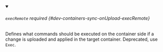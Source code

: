 


<details className="config-field" data-expandable="true" open>
<summary>

###### `execRemote` <span className="config-field-required" data-required="false">required</span> <span className="config-field-type"></span> <span className="config-field-default"></span> <span className="config-field-enum"></span> {#dev-containers-sync-onUpload-execRemote}

Defines what commands should be executed on the container side if a change is uploaded and applied in the target
container. Deprecated, use `Exec`.

</summary>

<PartialExecRemotereference />


</details>
